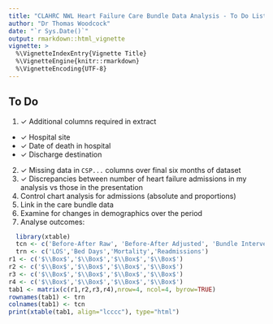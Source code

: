 ```yaml
---
title: "CLAHRC NWL Heart Failure Care Bundle Data Analysis - To Do List"
author: "Dr Thomas Woodcock"
date: "`r Sys.Date()`"
output: rmarkdown::html_vignette
vignette: >
  %\VignetteIndexEntry{Vignette Title}
  %\VignetteEngine{knitr::rmarkdown}
  %\VignetteEncoding{UTF-8}
---
```


## To Do
 
 1. $\checkmark$ Additional columns required in extract
  + $\checkmark$ Hospital site
  + $\checkmark$ Date of death in hospital
  + $\checkmark$ Discharge destination
 2. $\checkmark$ Missing data in `CSP...` columns over final six months of dataset
 3. $\checkmark$ Discrepancies between number of heart failure admissions in my analysis vs
 those in the presentation
 4. Control chart analysis for admissions (absolute and proportions)
 5. Link in the care bundle data
 6. Examine for changes in demographics over the period
 7. Analyse outcomes:
 
```r
  library(xtable)
  tcn <- c('Before-After Raw', 'Before-After Adjusted', 'Bundle Intervention Raw', 'Bundle Intervention Adjusted')
  trn <- c('LOS','Bed Days','Mortality','Readmissions')
r1 <- c('$\\Box$','$\\Box$','$\\Box$','$\\Box$')
r2 <- c('$\\Box$','$\\Box$','$\\Box$','$\\Box$')
r3 <- c('$\\Box$','$\\Box$','$\\Box$','$\\Box$')
r4 <- c('$\\Box$','$\\Box$','$\\Box$','$\\Box$')
tab1 <- matrix(c(r1,r2,r3,r4),nrow=4, ncol=4, byrow=TRUE)
rownames(tab1) <- trn
colnames(tab1) <- tcn
print(xtable(tab1, align="lcccc"), type="html")
```

